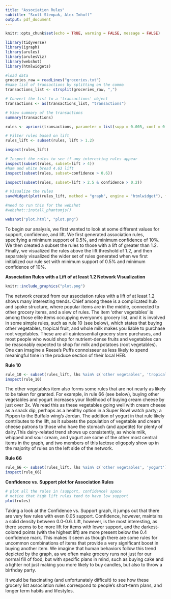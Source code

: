 ```yaml
---
title: "Association Rules"
subtitle: "Scott Stempak, Alex Imhoff"
output: pdf_document
---
```


```r
knitr::opts_chunk$set(echo = TRUE, warning = FALSE, message = FALSE)
```

```r
library(tidyverse)
library(igraph)
library(arules)  
library(arulesViz)
library(webshot)
library(htmlwidgets)
```

```r
#load data
groceries_raw = readLines("groceries.txt")
#make list of transactions by splitting on the comma
transactions_list <- strsplit(groceries_raw, ",")

# Convert the list to a 'transactions' object
transactions <- as(transactions_list, "transactions")

# View summary of the transactions
summary(transactions)

```

```r
rules <- apriori(transactions, parameter = list(supp = 0.005, conf = 0.1))

# Filter rules based on lift
rules_lift <- subset(rules, lift > 1.2)

inspect(rules_lift)
```

```r
# Inspect the rules to see if any interesting rules appear
inspect(subset(rules, subset=lift > 4))
#ham and white bread 4.63 lift
inspect(subset(rules, subset=confidence > 0.6))

inspect(subset(rules, subset=lift > 2.5 & confidence > 0.2))
```
```r
# Visualize the rules
saveWidget(plot(rules_lift, method = "graph", engine = "htmlwidget"), file = "plot.html")

#need to run this for the webshot
#webshot::install_phantomjs()

webshot("plot.html", "plot.png")
```

To begin our analysis, we first wanted to look at some different values for support, confidence, and lift. We first generated association rules, specifying a minimum support of 0.5%, and minimum confidence of 10%. We then created a subset the rules to those with a lift of greater than 1.2. Finally, we visualized the rules above the lift threshold of 1.2, and then separately visualized the wider set of rules generated when we first initialized our rule set with minimum support of 0.5% and minimum confidence of 10%.


**Association Rules with a Lift of at least 1.2 Network Visualization**

```r
knitr::include_graphics("plot.png")
```




The network created from our association rules with a lift of at least 1.2 shows many interesting trends. Chief among these is a complicated hub and spoke structure, where popular items are in the middle, connected to other grocery items, and a slew of rules. The item 'other vegetables' is among those elite items occupying everyone's grocery list, and it is involved in some simple rules, such as rule 10 (see below), which states that buying other vegetables, tropical fruit, and whole milk makes you liable to purchase root vegetables. These are all quintessential grocery store purchases, and most people who would shop for nutrient-dense fruits and vegetables can be reasonably expected to shop for milk and potatoes (root vegetables). One can imagine a Reese's Puffs connoisseur as less likely to spend meaningful time in the produce section of their local HEB.

**Rule 10**
```r
rule_10 <- subset(rules_lift, lhs %ain% c('other vegetables', 'tropical fruit', 'whole milk') & rhs %in% 'root vegetables')
inspect(rule_10)
```

The other vegetables item also forms some rules that are not nearly as likely to be taken for granted. For example, in rule 66 (see below), buying other vegetables and yogurt increases your likelihood of buying cream cheese by just over 3x. We read this as these vegetables going well with cream cheese as a snack dip, perhaps as a healthy option in a Super Bowl watch party; a Pippen to the Buffalo wing's Jordan. The addition of yogurt in that rule likely contributes to the lift, as it subsets the population of vegetable and cream cheese patrons to those who have the stomach (and appetite) for plenty of dairy.This dairy-related trend shows up consistently, as whole milk, whipped and sour cream, and yogurt are some of the other most central items in the graph, and two members of this lactose oligopoly show up in the majority of rules on the left side of the network.

**Rule 66**
```r
rule_66 <- subset(rules_lift, lhs %ain% c('other vegetables', 'yogurt') & rhs %in% 'cream cheese ')
inspect(rule_66)
```


**Confidence vs. Support plot for Association Rules**


```r
# plot all the rules in (support, confidence) space
# notice that high lift rules tend to have low support
plot(rules)
```


Taking a look at the Confidence vs. Support graph, it jumps out that there are very few rules with even 0.05 support. Confidence, however, maintains a solid density between 0.0-0.6. Lift, however, is the most interesting, as there seems to be more lift for items with lower support, and the darkest-colored points (with the highest lift) are more present below the 0.4 confidence mark. This makes it seem as though there are some rules for uncommon combinations of items that provide a very significant boost in buying another item. We imagine that human behaviors follow this trend depicted by the graph, as we often make grocery runs not just for our normal fill of food, but with specific plans in mind, such as buying cake and a lighter not just making you more likely to buy candles, but also to throw a birthday party.

It would be fascinating (and unfortunately difficult) to see how these grocery list association rules correspond to people's short-term plans, and longer term habits and lifestyles.
